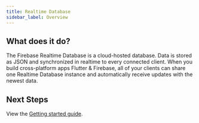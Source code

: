 ```yaml
---
title: Realtime Database
sidebar_label: Overview
---
```


## What does it do?

The Firebase Realtime Database is a cloud-hosted database. Data is stored as JSON and
synchronized in realtime to every connected client. When you build cross-platform apps Flutter & Firebase,
all of your clients can share one Realtime Database instance and automatically receive updates with the newest data.

<YouTube id="U5aeM5dvUpA" />

## Next Steps

View the [Getting started guide](start.mdx).
